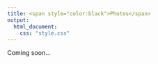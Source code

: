 ```yaml
---
title: <span style="color:black">Photos</span>
output: 
  html_document:
    css: "style.css"
---
```


Coming soon...

